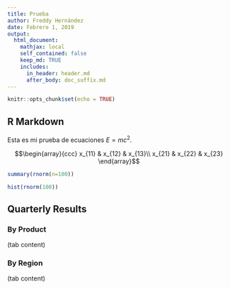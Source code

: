 ```yaml
---
title: Prueba
author: Freddy Hernández
date: Febrero 1, 2019
output:
  html_document:
    mathjax: local
    self_contained: false
    keep_md: TRUE
    includes:
      in_header: header.md
      after_body: doc_suffix.md
---
```


```r
knitr::opts_chunk$set(echo = TRUE)
```

## R Markdown
Esta es mi prueba de ecuaciones $E = mc^2$.

$$\begin{array}{ccc}
x_{11} & x_{12} & x_{13}\\
x_{21} & x_{22} & x_{23}
\end{array}$$

```r
summary(rnorm(n=100))
```


```r
hist(rnorm(100))
```

## Quarterly Results {.tabset}

### By Product

(tab content)

### By Region

(tab content)
